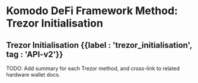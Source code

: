 
# Komodo DeFi Framework Method: Trezor Initialisation

## Trezor Initialisation {{label : 'trezor_initialisation', tag : 'API-v2'}}

<TocForIndex />

<DevComment>
  TODO: Add summary for each Trezor method, and cross-link to related hardware wallet docs.
</DevComment>
